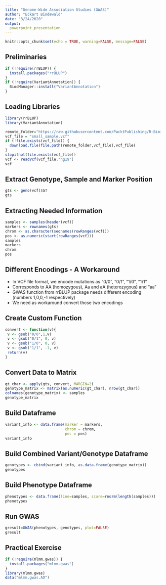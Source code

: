 ```yaml
---
title: "Genome-Wide Association Studies (GWAS)"
author: "Eckart Bindewald"
date: "3/24/2020"
output:
  powerpoint_presentation
---
```


```r
knitr::opts_chunk$set(echo = TRUE, warning=FALSE, message=FALSE)
```

## Preliminaries

```r
if (!require(rrBLUP)) {
  install.packages("rrBLUP")
}
if (!require(VariantAnnotation)) {
  BiocManager::install("VariantAnnotation")
}
```

## Loading Libraries

```r
library(rrBLUP)
library(VariantAnnotation)

remote_folder="https://raw.githubusercontent.com/PacktPublishing/R-Bioinformatics-Cookbook/master/datasets/ch2"
vcf_file = "small_sample.vcf"
if (!file.exists(vcf_file)) {
  download.file(file.path(remote_folder,vcf_file),vcf_file)
}
stopifnot(file.exists(vcf_file))
vcf <- readVcf(vcf_file,"hg19")
vcf
```

## Extract Genotype, Sample and Marker Position

```r
gts <- geno(vcf)$GT
gts
```

## Extracting Needed Information

```r
samples <- samples(header(vcf))
markers <- rownames(gts)
chrom <- as.character(seqnames(rowRanges(vcf)))
pos <- as.numeric(start(rowRanges(vcf)))
samples
markers
chrom
pos
```

## Different Encodings - A Workaround

* In VCF file format, we encode mutations as "0/0", "0/1", "1/0", "1/1"
* Corresponds to AA (homozygous), Aa and aA (heterozygous) and "aa"
* GWAS function from rrBLUP package needs different encoding (numbers 1,0,0,-1 respectively)
* We need as workaround convert those two encodings

## Create Custom Function

```r
convert <- function(v){
 v <- gsub("0/0",1,v)
 v <- gsub("0/1", 0, v)
 v <- gsub("1/0", 0, v)
 v <- gsub("1/1", -1, v)
 return(v)
}
```

## Convert Data to Matrix

```r
gt_char <- apply(gts, convert, MARGIN=2)
genotype_matrix <- matrix(as.numeric(gt_char), nrow(gt_char))
colnames(genotype_matrix) <- samples
genotype_matrix
```

## Build Dataframe

```r
variant_info <- data.frame(marker = markers,
                           chrom = chrom,
                           pos = pos)
variant_info
```


## Build Combined Variant/Genotype Dataframe

```r
genotypes <- cbind(variant_info, as.data.frame(genotype_matrix))
genotypes
```

## Build Phenotype Dataframe

```r
phenotypes <- data.frame(line=samples, score=rnorm(length(samples)))
phenotypes
```

## Run GWAS

```r
gresult=GWAS(phenotypes, genotypes, plot=FALSE)
gresult
```

## Practical Exercise

```r
if (!require(mlmm.gwas)) {
  install.packages("mlmm.gwas")
}
library(mlmm.gwas)
data("mlmm.gwas.AD")
```


